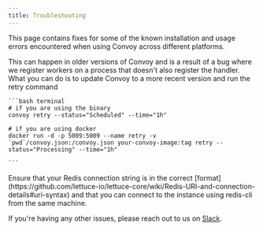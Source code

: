 ```yaml
---
title: Troubleshooting
---
```


This page contains fixes for some of the known installation and usage errors encountered when using Convoy across different platforms.

<Accordion title="Events are stuck in the scheduled or processing state">
    This can happen in older versions of Convoy and is a result of a bug where we register workers on a process that doesn't also register the handler. What you can do is to update Convoy to a more recent version and run the retry command

    ```bash terminal 
    # if you are using the binary
    convoy retry --status="Scheduled" --time="1h"

    # if you are using docker
    docker run -d -p 5009:5009 --name retry -v `pwd`/convoy.json:/convoy.json your-convoy-image:tag retry --status="Processing" --time="1h"

    ```
</Accordion>

<Accordion title="Convoy is failing to connect to redis">
    Ensure that your Redis connection string is in the correct [format](https://github.com/lettuce-io/lettuce-core/wiki/Redis-URI-and-connection-details#uri-syntax) and that you can connect to the instance using redis-cli from the same machine.
</Accordion>


If you're having any other issues, please reach out to us on [Slack](https://app.slack.com/client/T02JMPNCYNP).
